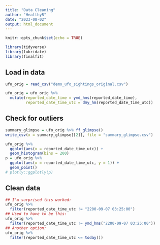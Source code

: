 ```yaml
---
title: "Data Cleaning"
author: "HealthyR"
date: "2023-08-02"
output: html_document
---
```

```r
knitr::opts_chunk$set(echo = TRUE)
```
```r
library(tidyverse)
library(lubridate)
library(finalfit)
```
## Load in data
```r
ufo_orig = read_csv("demo_ufo_sightings_original.csv")
```
```r
ufo_orig = ufo_orig %>% 
  mutate(reported_date_time = ymd_hms(reported_date_time),
         reported_date_time_utc = dmy_hm(reported_date_time_utc))
```
## Check for outliers
```r
summary_glimpse = ufo_orig %>% ff_glimpse()
write_csv(x = summary_glimpse[[2]], file = "summary_glimpse.csv")
```
```r
ufo_orig %>%
  ggplot(aes(x = reported_date_time_utc)) +
  geom_histogram(bins = 200)
p = ufo_orig %>%
  ggplot(aes(x = reported_date_time_utc, y = 1)) +
  geom_point()
# plotly::ggplotly(p)
```
## Clean data
```r
## I'm surprised this worked:
ufo_orig %>% 
  filter(reported_date_time_utc != "2200-09-07 03:25:00")
## Used to have to be this:
ufo_orig %>% 
  filter(reported_date_time_utc != ymd_hms("2200-09-07 03:25:00"))
## Another option:
ufo_orig %>% 
  filter(reported_date_time_utc <= today())
```
